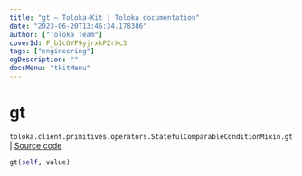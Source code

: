 ```yaml
---
title: "gt — Toloka-Kit | Toloka documentation"
date: "2023-06-20T13:46:34.178386"
author: ["Toloka Team"]
coverId: F_bIcOYF9yjrxkPZrXc3
tags: ["engineering"]
ogDescription: ""
docsMenu: "tkitMenu"
---
```


# gt

`toloka.client.primitives.operators.StatefulComparableConditionMixin.gt` | [Source code](https://github.com/Toloka/toloka-kit/blob/v1.2.0/src/client/primitives/operators.py#L191)

```python
gt(self, value)
```